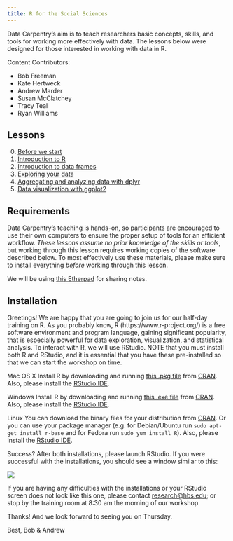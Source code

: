 ```yaml
---
title: R for the Social Sciences
---
```


Data Carpentry's aim is to teach researchers basic concepts, skills,
and tools for working more effectively with data. The lessons below
were designed for those interested in working with data in R.

Content Contributors: 

*   Bob Freeman
*   Kate Hertweck
*   Andrew Marder
*   Susan McClatchey
*   Tracy Teal
*   Ryan Williams

## Lessons

0. [Before we start](01-before-we-start.html)
1. [Introduction to R](02-intro-to-R.html)
2. [Introduction to data frames](03-data-frames.html)
3. [Exploring your data](04-exploring-your-data.html)
4. [Aggregating and analyzing data with dplyr](05-dplyr.html)
5. [Data visualization with ggplot2](06-data-visualization.html)

## Requirements

Data Carpentry's teaching is hands-on, so participants are encouraged
to use their own computers to ensure the proper setup of tools for an
efficient workflow.  *These lessons assume no prior knowledge of the
skills or tools*, but working through this lesson requires working
copies of the software described below.  To most effectively use these
materials, please make sure to install everything *before* working
through this lesson.

We will be using [this Etherpad](https://etherpad.wikimedia.org/p/hbs_doctoral_2016) for sharing notes.

## Installation

Greetings! We are happy that you are going to join us for our half-day training on R. As you probably know, R (https://www.r-project.org/) is a free software environment and program language, gaining significant popularity, that is especially powerful for data exploration, visualization, and statistical analysis. To interact with R, we will use RStudio. NOTE that you must install both R and RStudio, and it is essential that you have these pre-installed so that we can start the workshop on time.
 
Mac OS X
Install R by downloading and running [this .pkg file](http://cran.r-project.org/bin/macosx/R-latest.pkg) from [CRAN](http://cran.r-project.org/index.html). Also, please install the [RStudio IDE](http://www.rstudio.com/ide/download/desktop).
 
Windows
Install R by downloading and running [this .exe file](https://cran.r-project.org/bin/windows/base/release.htm) from [CRAN](http://cran.r-project.org/index.html). Also, please install the [RStudio IDE](http://www.rstudio.com/ide/download/desktop).
 
Linux
You can download the binary files for your distribution from [CRAN](http://cran.r-project.org/index.html). Or you can use your package manager (e.g. for Debian/Ubuntu run `sudo apt-get install r-base` and for Fedora run `sudo yum install R`). Also, please install the [RStudio IDE](http://www.rstudio.com/ide/download/desktop).
 
Success?
After both installations, please launch RStudio. If you were successful with the installations, you should see a window similar to this:

![](fig/rstudio_successful_install.png)

If you are having any difficulties with the installations or your RStudio screen does not look like this one, please contact [research@hbs.edu](mailto:research@hbs.edu); or stop by the training room at 8:30 am the morning of our workshop.
 
Thanks! And we look forward to seeing you on Thursday.
 
Best,
Bob & Andrew